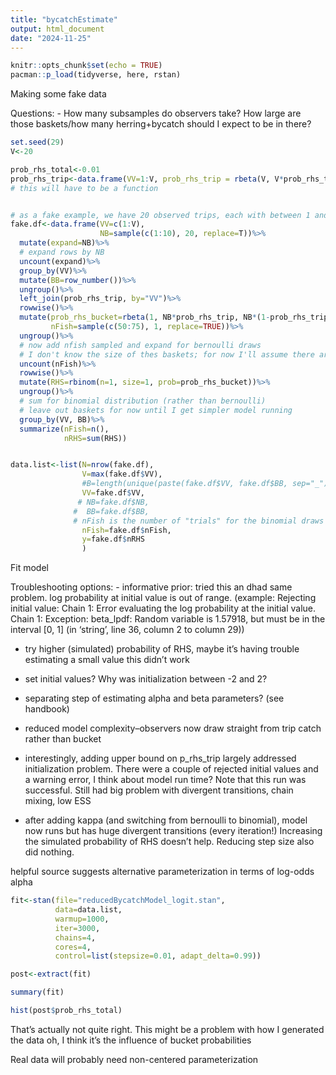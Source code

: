 ```yaml
---
title: "bycatchEstimate"
output: html_document
date: "2024-11-25"
---
```


```r
knitr::opts_chunk$set(echo = TRUE)
pacman::p_load(tidyverse, here, rstan)
```

Making some fake data 

Questions:
- How many subsamples do observers take? How large are those baskets/how many herring+bycatch should I expect to be in there? 

```r
set.seed(29)
V<-20

prob_rhs_total<-0.01
prob_rhs_trip<-data.frame(VV=1:V, prob_rhs_trip = rbeta(V, V*prob_rhs_total, V*(1-prob_rhs_total)))
# this will have to be a function


# as a fake example, we have 20 observed trips, each with between 1 and 10 bucket samples
fake.df<-data.frame(VV=c(1:V),
                    NB=sample(c(1:10), 20, replace=T))%>%
  mutate(expand=NB)%>%
  # expand rows by NB
  uncount(expand)%>%
  group_by(VV)%>%
  mutate(BB=row_number())%>%
  ungroup()%>%
  left_join(prob_rhs_trip, by="VV")%>%
  rowwise()%>%
  mutate(prob_rhs_bucket=rbeta(1, NB*prob_rhs_trip, NB*(1-prob_rhs_trip)),
         nFish=sample(c(50:75), 1, replace=TRUE))%>%
  ungroup()%>%
  # now add nfish sampled and expand for bernoulli draws
  # I don't know the size of thes baskets; for now I'll assume there are 50-75 fish in each one
  uncount(nFish)%>%
  rowwise()%>%
  mutate(RHS=rbinom(n=1, size=1, prob=prob_rhs_bucket))%>%
  ungroup()%>%
  # sum for binomial distribution (rather than bernoulli)
  # leave out baskets for now until I get simpler model running
  group_by(VV, BB)%>%
  summarize(nFish=n(),
            nRHS=sum(RHS))


data.list<-list(N=nrow(fake.df),
                V=max(fake.df$VV),
                #B=length(unique(paste(fake.df$VV, fake.df$BB, sep="_"))),
                VV=fake.df$VV,
               # NB=fake.df$NB,
              #  BB=fake.df$BB,
              # nFish is the number of "trials" for the binomial draws
                nFish=fake.df$nFish,
                y=fake.df$nRHS
                )
```

Fit model

Troubleshooting options: 
- informative prior: tried this an dhad same problem. log probability at initial value is out of range. (example: Rejecting initial value:
Chain 1:   Error evaluating the log probability at the initial value.
Chain 1: Exception: beta_lpdf: Random variable is 1.57918, but must be in the interval [0, 1] (in 'string', line 36, column 2 to column 29))

- try higher (simulated) probability of RHS, maybe it's having trouble estimating a small value
this didn't work

- set initial values?
Why was initialization between -2 and 2? 

- separating step of estimating alpha and beta parameters? (see handbook)

- reduced model complexity--observers now draw straight from trip catch rather than bucket

- interestingly, adding upper bound on p_rhs_trip largely addressed initialization problem. There were a couple of rejected initial values and a warning error, I think about model run time? Note that this run was successful. Still had big problem with divergent transitions, chain mixing, low ESS

- after adding kappa (and switching from bernoulli to binomial), model now runs but has huge divergent transitions (every iteration!) Increasing the simulated probability of RHS doesn't help. Reducing step size also did nothing. 

helpful source suggests alternative parameterization in terms of log-odds alpha

```r
fit<-stan(file="reducedBycatchModel_logit.stan",
          data=data.list,
          warmup=1000,
          iter=3000,
          chains=4,
          cores=4,
          control=list(stepsize=0.01, adapt_delta=0.99))

post<-extract(fit)

summary(fit)

hist(post$prob_rhs_total)
```
That's actually not quite right. This might be a problem with how I generated the data
oh, I think it's the influence of bucket probabilities

Real data will probably need non-centered parameterization
